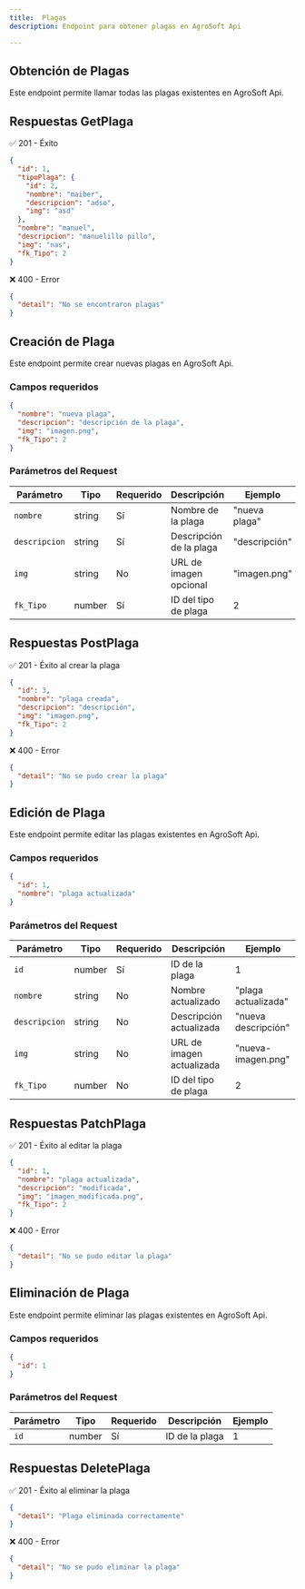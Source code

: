```yaml
---
title:  Plagas
description: Endpoint para obtener plagas en AgroSoft Api

---
```



<ApiBaseBanner 
  method="GET" 
  path="/plaga/" 
  baseUrl="http://127.0.0.1:8000"
/>

## Obtención de Plagas

Este endpoint permite llamar todas las plagas existentes en AgroSoft Api.

## Respuestas GetPlaga

✅ 201 - Éxito
```json
{
  "id": 1,
  "tipoPlaga": {
    "id": 2,
    "nombre": "maiber",
    "descripcion": "adso",
    "img": "asd"
  },
  "nombre": "manuel",
  "descripcion": "manuelillo pillo",
  "img": "nas",
  "fk_Tipo": 2
}
```

❌ 400 - Error
```json
{
  "detail": "No se encontraron plagas"
}
```

<ApiBaseBanner 
  method="POST" 
  path="/plaga/" 
  baseUrl="http://127.0.0.1:8000"
/>

## Creación de Plaga

Este endpoint permite crear nuevas plagas en AgroSoft Api.

### Campos requeridos

```json
{
  "nombre": "nueva plaga",
  "descripcion": "descripción de la plaga",
  "img": "imagen.png",
  "fk_Tipo": 2
}
```

### Parámetros del Request

| Parámetro       | Tipo   | Requerido | Descripción            | Ejemplo          |
|----------------|--------|-----------|------------------------|------------------|
| `nombre`      | string | Sí        | Nombre de la plaga     | "nueva plaga"   |
| `descripcion` | string | Sí        | Descripción de la plaga | "descripción"   |
| `img`         | string | No        | URL de imagen opcional | "imagen.png"   |
| `fk_Tipo`     | number | Sí        | ID del tipo de plaga   | 2                |

## Respuestas PostPlaga

✅ 201 - Éxito al crear la plaga
```json
{
  "id": 3,
  "nombre": "plaga creada",
  "descripcion": "descripción",
  "img": "imagen.png",
  "fk_Tipo": 2
}
```

❌ 400 - Error
```json
{
  "detail": "No se pudo crear la plaga"
}
```

<ApiBaseBanner 
  method="PATCH" 
  path="/plaga/:id" 
  baseUrl="http://127.0.0.1:8000"
/>

## Edición de Plaga

Este endpoint permite editar las plagas existentes en AgroSoft Api.

### Campos requeridos

```json
{
  "id": 1,
  "nombre": "plaga actualizada"
}
```

### Parámetros del Request

| Parámetro       | Tipo   | Requerido | Descripción               | Ejemplo                  |
|----------------|--------|-----------|---------------------------|--------------------------|
| `id`          | number | Sí        | ID de la plaga            | 1                        |
| `nombre`      | string | No        | Nombre actualizado        | "plaga actualizada"     |
| `descripcion` | string | No        | Descripción actualizada   | "nueva descripción"     |
| `img`         | string | No        | URL de imagen actualizada | "nueva-imagen.png"      |
| `fk_Tipo`     | number | No        | ID del tipo de plaga      | 2                        |

## Respuestas PatchPlaga

✅ 201 - Éxito al editar la plaga
```json
{
  "id": 1,
  "nombre": "plaga actualizada",
  "descripcion": "modificada",
  "img": "imagen_modificada.png",
  "fk_Tipo": 2
}
```

❌ 400 - Error
```json
{
  "detail": "No se pudo editar la plaga"
}
```

<ApiBaseBanner 
  method="DELETE" 
  path="/plaga/:id" 
  baseUrl="http://127.0.0.1:8000"
/>

## Eliminación de Plaga

Este endpoint permite eliminar las plagas existentes en AgroSoft Api.

### Campos requeridos

```json
{
  "id": 1
}
```

### Parámetros del Request

| Parámetro | Tipo   | Requerido | Descripción            | Ejemplo |
|----------|--------|-----------|------------------------|---------|
| `id`     | number | Sí        | ID de la plaga        | 1       |

## Respuestas DeletePlaga

✅ 201 - Éxito al eliminar la plaga
```json
{
  "detail": "Plaga eliminada correctamente"
}
```

❌ 400 - Error
```json
{
  "detail": "No se pudo eliminar la plaga"
}
```

